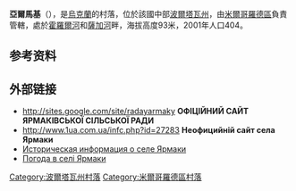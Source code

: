 {{coord|49|54|29|N|33|29|25|E|scale:100000_region:UA|display=title}}

'''亞爾馬基'''（{{lang-uk|Ярмаки}}），是[[烏克蘭|烏克蘭]]的村落，位於該國中部[[波爾塔瓦州|波爾塔瓦州]]，由[[米爾哥羅德區|米爾哥羅德區]]負責管轄，處於[[霍羅爾河|霍羅爾河]]和[[薩加河_(霍羅爾河支流)|薩加河]]畔，海拔高度93米，2001年人口404。

==参考资料==
{{reflist}}

==外部链接==
* http://sites.google.com/site/radayarmaky {{Wayback|url=http://sites.google.com/site/radayarmaky |date=20201021104239 }} '''ОФІЦІЙНИЙ САЙТ ЯРМАКІВСЬКОЇ СІЛЬСЬКОЇ РАДИ'''
* http://www.1ua.com.ua/infc.php?id=27283 {{Wayback|url=http://www.1ua.com.ua/infc.php?id=27283 |date=20190222052506 }} '''Неофицийнiй сайт села Ярмаки'''
* [http://www.surnameindex.info/info/poltava/mirgorod/yarmaki/index.html Историческая информация о селе Ярмаки] {{Wayback|url=http://www.surnameindex.info/info/poltava/mirgorod/yarmaki/index.html |date=20210203025300 }} {{ref-ru}}
* [http://weather.in.ua/ua/poltavskaja/29629 Погода в селі Ярмаки] {{Wayback|url=http://weather.in.ua/ua/poltavskaja/29629 |date=20111219191912 }}

{{DEFAULTSORT:Ярмаки}}
[[Category:波爾塔瓦州村落|Category:波爾塔瓦州村落]]
[[Category:米爾哥羅德區村落|Category:米爾哥羅德區村落]]

{{Poltava-geo-stub}}